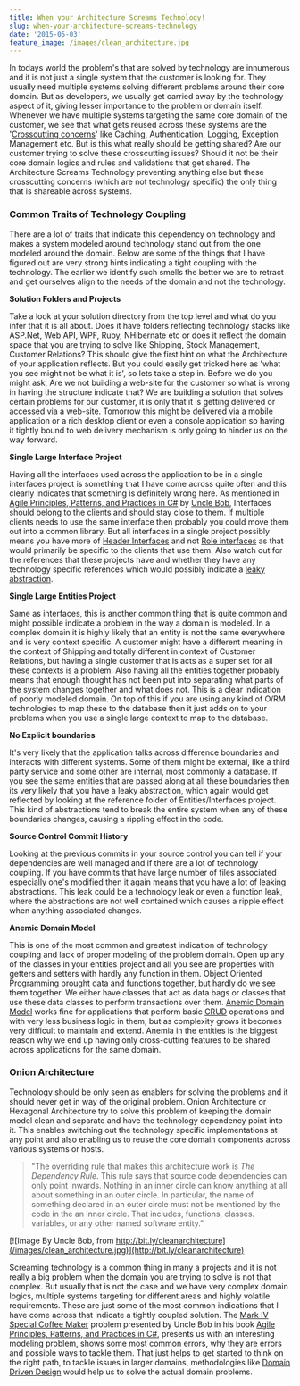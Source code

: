 ```yaml
---
title: When your Architecture Screams Technology!
slug: when-your-architecture-screams-technology
date: '2015-05-03'
feature_image: /images/clean_architecture.jpg
---
```

In todays world the problem's that are solved by technology are innumerous and it is not just a single system that the customer is looking for. They usually need multiple systems solving different problems around their core domain. But as developers, we usually get carried away by the technology aspect of it, giving lesser importance to the problem or domain itself. Whenever we have multiple systems targeting the same core domain of the customer, we see that what gets reused across these systems are the '[Crosscutting concerns](https://msdn.microsoft.com/en-in/library/ee658105.aspx)' like Caching, Authentication, Logging, Exception Management etc. But is this what really should be getting shared? Are our customer trying to solve these crosscutting issues? Should it not be their core domain logics and rules and validations that get shared. The Architecture Screams Technology preventing anything else but these crosscutting concerns (which are not technology specific) the only thing that is shareable across systems.

### Common Traits of Technology Coupling

There are a lot of traits that indicate this dependency on technology and makes a system modeled around technology stand out from the one modeled around the domain. Below are some of the things that I have figured out are very strong hints indicating a tight coupling with the technology. The earlier we identify such smells the better we are to retract and get ourselves align to the needs of the domain and not the technology.

**Solution Folders and Projects**

Take a look at your solution directory from the top level and what do you infer that it is all about. Does it have folders reflecting technology stacks like ASP.Net, Web API, WPF, Ruby, NHibernate etc or does it reflect the domain space that you are trying to solve like Shipping, Stock Management, Customer Relations? This should give the first hint on what the Architecture of your application reflects. But you could easily get tricked here as 'what you see might not be what it is', so lets take a step in. Before we do you might ask, Are we not building a web-site for the customer so what is wrong in having the structure indicate that? We are building a solution that solves certain problems for our customer, it is only that it is getting delivered or accessed via a web-site. Tomorrow this might be delivered via a mobile application or a rich desktop client or even a console application so having it tightly bound to web delivery mechanism is only going to hinder us on the way forward.

**Single Large Interface Project**

Having all the interfaces used across the application to be in a single interfaces project is something that I have come across quite often and this clearly indicates that something is definitely wrong here. As mentioned in [Agile Principles, Patterns, and Practices in C#](http://www.amazon.in/gp/product/0131857258/ref=as_li_tl?ie=UTF8&camp=3626&creative=24822&creativeASIN=0131857258&linkCode=as2&tag=rahulpnath-21&linkId=VVMXRINDZWYFRWP4) by [Uncle Bob](https://twitter.com/unclebobmartin), Interfaces should belong to the clients and should stay close to them. If multiple clients needs to use the same interface then probably you could move them out into a common library. But all interfaces in a single project possibly means you have more of [Header Interfaces](http://martinfowler.com/bliki/HeaderInterface.html) and not [Role interfaces](http://blog.ploeh.dk/2013/01/10/RoleInterfaceRoleHint/) as that would primarily be specific to the clients that use them. Also watch out for the references that these projects have and whether they have any technology specific references which would possibly indicate a [leaky abstraction](http://en.wikipedia.org/wiki/Leaky_abstraction).

**Single Large Entities Project**

Same as interfaces, this is another common thing that is quite common and might possible indicate a problem in the way a domain is modeled. In a complex domain it is highly likely that an entity is not the same everywhere and is very context specific. A customer might have a different meaning in the context of Shipping and totally different in context of Customer Relations, but having a single customer that is acts as a super set for all these contexts is a problem. Also having all the entities together probably means that enough thought has not been put into separating what parts of the system changes together and what does not. This is a clear indication of poorly modeled domain. On top of this if you are using any kind of O/RM technologies to map these to the database then it just adds on to your problems when you use a single large context to map to the database.

**No Explicit boundaries**

It's very likely that the application talks across difference boundaries and interacts with different systems. Some of them might be external, like a third party service and some other are internal, most commonly a database. If you see the same entities that are passed along at all these boundaries then its very likely that you have a leaky abstraction, which again would get reflected by looking at the reference folder of Entities/Interfaces project. This kind of abstractions tend to break the entire system when any of these boundaries changes, causing a rippling effect in the code.

**Source Control Commit History**

Looking at the previous commits in your source control you can tell if your dependencies are well managed and if there are a lot of technology coupling. If you have commits that have large number of files associated especially one's modified then it again means that you have a lot of leaking abstractions. This leak could be a technology leak or even a function leak, where the abstractions are not well contained which causes a ripple effect when anything associated changes.

**Anemic Domain Model**

This is one of the most common and greatest indication of technology coupling and lack of proper modeling of the problem domain. Open up any of the classes in your entities project and all you see are properties with getters and setters with hardly any function in them. Object Oriented Programming brought data and functions together, but hardly do we see them together. We either have classes that act as data bags or classes that use these data classes to perform transactions over them. [Anemic Domain Model](http://www.martinfowler.com/bliki/AnemicDomainModel.html) works fine for applications that perform basic [CRUD](http://en.wikipedia.org/wiki/Create,_read,_update_and_delete) operations and with very less business logic in them, but as complexity grows it becomes very difficult to maintain and extend. Anemia in the entities is the biggest reason why we end up having only cross-cutting features to be shared across applications for the same domain.

### Onion Architecture

Technology should be only seen as enablers for solving the problems and it should never get in way of the original problem. Onion Architecture or Hexagonal Architecture try to solve this problem of keeping the domain model clean and separate and have the technology dependency point into it. This enables switching out the technology specific implementations at any point and also enabling us to reuse the core domain components across various systems or hosts.

> "The overriding rule that makes this architecture work is _The Dependency Rule_. This rule says that source code dependencies can only point inwards. Nothing in an inner circle can know anything at all about something in an outer circle. In particular, the name of something declared in an outer circle must not be mentioned by the code in the an inner circle. That includes, functions, classes. variables, or any other named software entity."

[![Image By Uncle Bob, from http://bit.ly/cleanarchitecture](/images/clean_architecture.jpg)](http://bit.ly/cleanarchitecture)

Screaming technology is a common thing in many a projects and it is not really a big problem when the domain you are trying to solve is not that complex. But usually that is not the case and we have very complex domain logics, multiple systems targeting for different areas and highly volatile requirements. These are just some of the most common indications that I have come across that indicate a tightly coupled solution. The [Mark IV Special Coffee Maker](http://www.objectmentor.com/resources/articles/CoffeeMaker.pdf) problem presented by Uncle Bob in his book [Agile Principles, Patterns, and Practices in C#](http://www.amazon.in/gp/product/0131857258/ref=as_li_tl?ie=UTF8&camp=3626&creative=24822&creativeASIN=0131857258&linkCode=as2&tag=rahulpnath-21&linkId=VVMXRINDZWYFRWP4), presents us with an interesting modeling problem, shows some most common errors, why they are errors and possible ways to tackle them. That just helps to get started to think on the right path, to tackle issues in larger domains, methodologies like [Domain Driven Design](http://www.amazon.in/gp/product/0321125215/ref=as_li_tl?ie=UTF8&camp=3626&creative=24822&creativeASIN=0321125215&linkCode=as2&tag=rahulpnath-21&linkId=F6WJ7JK5CYQOIJV6) would help us to solve the actual domain problems.
